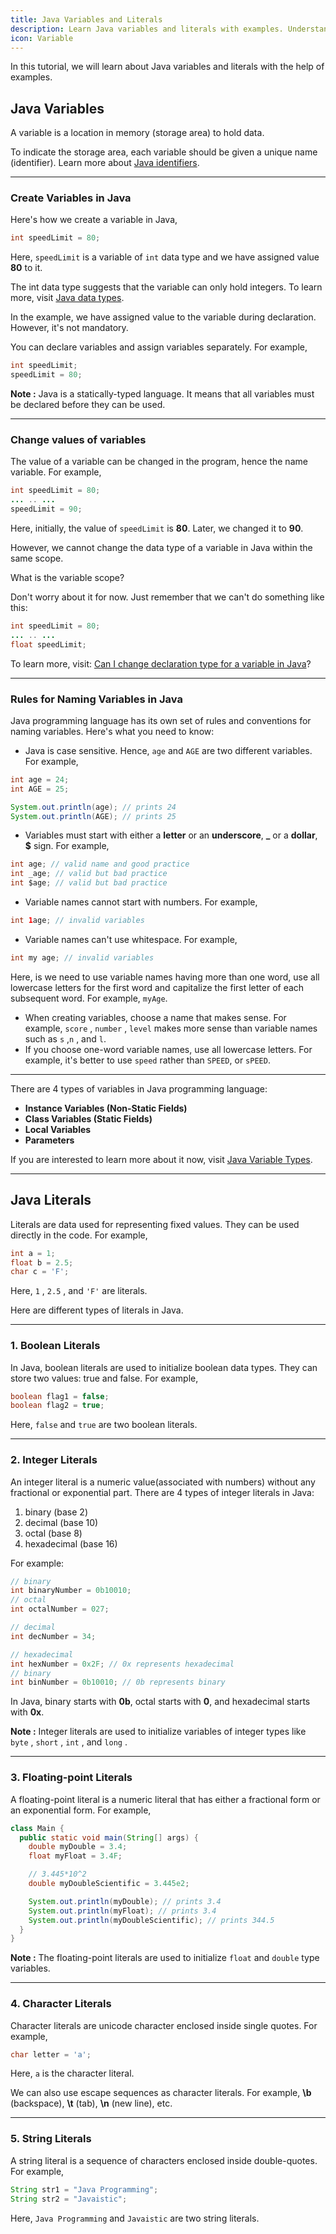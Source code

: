 ```yaml
---
title: Java Variables and Literals
description: Learn Java variables and literals with examples. Understand variable declaration, initialization, naming rules, and all types of literals in Java programming.
icon: Variable
---
```


In this tutorial, we will learn about Java variables and literals with the help of examples.

## Java Variables

A variable is a location in memory (storage area) to hold data.

To indicate the storage area, each variable should be given a unique name (identifier). Learn more about [Java identifiers](https://javaistic.vercel.app/java-introduction/keywords-identifiers).

---

### Create Variables in Java

Here's how we create a variable in Java,

```java
int speedLimit = 80;

```

Here, `speedLimit` is a variable of `int` data type and we have assigned value **80** to it.

The int data type suggests that the variable can only hold integers.
To learn more, visit [Java data types](/docs/variables-primitive-data-types).

In the example, we have assigned value to the variable during declaration. However, it's not mandatory.

You can declare variables and assign variables separately. For example,

```java
int speedLimit;
speedLimit = 80;
```

<p className="mt-4" />

<Callout>

**Note :** Java is a statically-typed language. It means that all variables
must be declared before they can be used.

</Callout>

---

### Change values of variables

The value of a variable can be changed in the program, hence the name variable. For example,

```java
int speedLimit = 80;
... .. ...
speedLimit = 90;
```

Here, initially, the value of `speedLimit` is **80**. Later, we changed it to **90**.

However, we cannot change the data type of a variable in Java within the same scope.

What is the variable scope?

Don't worry about it for now. Just remember that we can't do something like this:

```java
int speedLimit = 80;
... .. ...
float speedLimit;
```

To learn more, visit: [Can I change declaration type for a variable in Java](http://stackoverflow.com/questions/27092245/can-i-change-declaration-type-for-a-variable-in-java)?

---

### Rules for Naming Variables in Java

Java programming language has its own set of rules and conventions for naming variables. Here's what you need to know:

- Java is case sensitive. Hence, `age` and `AGE` are two different variables. For example,

```java
int age = 24;
int AGE = 25;

System.out.println(age); // prints 24
System.out.println(AGE); // prints 25
```

- Variables must start with either a **letter** or an **underscore**, **\_** or a **dollar**, **$** sign. For example,

```java
int age; // valid name and good practice
int _age; // valid but bad practice
int $age; // valid but bad practice
```

- Variable names cannot start with numbers. For example,

```java
int 1age; // invalid variables
```

- Variable names can't use whitespace. For example,

```java
int my age; // invalid variables
```

Here, is we need to use variable names having more than one word, use all lowercase letters for the first word and capitalize the first letter of each subsequent word. For example, `myAge`.

- When creating variables, choose a name that makes sense. For example, `score` , `number` , `level` makes more sense than variable names such as `s` ,`n` , and `l`.
- If you choose one-word variable names, use all lowercase letters. For example, it's better to use `speed` rather than `SPEED`, or `sPEED`.

---

There are 4 types of variables in Java programming language:

- **Instance Variables (Non-Static Fields)**
- **Class Variables (Static Fields)**
- **Local Variables**
- **Parameters**

If you are interested to learn more about it now, visit [Java Variable Types](https://docs.oracle.com/javase/tutorial/java/nutsandbolts/variables.html).

---

## Java Literals

Literals are data used for representing fixed values. They can be used directly in the code. For example,

```java
int a = 1;
float b = 2.5;
char c = 'F';
```

Here, `1` , `2.5` , and `'F'` are literals.

Here are different types of literals in Java.

---

### 1. Boolean Literals

In Java, boolean literals are used to initialize boolean data types. They can store two values: true and false. For example,

```java
boolean flag1 = false;
boolean flag2 = true;
```

Here, `false` and `true` are two boolean literals.

---

### 2. Integer Literals

An integer literal is a numeric value(associated with numbers) without any fractional or exponential part. There are 4 types of integer literals in Java:

1. binary (base 2)
2. decimal (base 10)
3. octal (base 8)
4. hexadecimal (base 16)

For example:

```java
// binary
int binaryNumber = 0b10010;
// octal
int octalNumber = 027;

// decimal
int decNumber = 34;

// hexadecimal
int hexNumber = 0x2F; // 0x represents hexadecimal
// binary
int binNumber = 0b10010; // 0b represents binary

```

In Java, binary starts with **0b**, octal starts with **0**, and hexadecimal starts with **0x**.

<p className="mt-4" />

<Callout>

**Note :** Integer literals are used to initialize variables of integer types
like `byte` , `short` , `int` , and `long` .

</Callout>

---

### 3. Floating-point Literals

A floating-point literal is a numeric literal that has either a fractional form or an exponential form. For example,

```java
class Main {
  public static void main(String[] args) {
    double myDouble = 3.4;
    float myFloat = 3.4F;

    // 3.445*10^2
    double myDoubleScientific = 3.445e2;

    System.out.println(myDouble); // prints 3.4
    System.out.println(myFloat); // prints 3.4
    System.out.println(myDoubleScientific); // prints 344.5
  }
}
```

<p className="mt-4" />

<Callout>

**Note :** The floating-point literals are used to initialize `float` and `double`
type variables.

</Callout>

---

### 4. Character Literals

Character literals are unicode character enclosed inside single quotes. For example,

```java
char letter = 'a';
```

Here, `a` is the character literal.

We can also use escape sequences as character literals. For example, **\b** (backspace), **\t** (tab), **\n** (new line), etc.

---

### 5. String Literals

A string literal is a sequence of characters enclosed inside double-quotes. For example,

```java
String str1 = "Java Programming";
String str2 = "Javaistic";
```

Here, `Java Programming` and `Javaistic` are two string literals.
